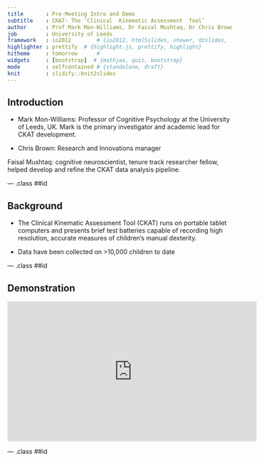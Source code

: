```yaml
---
title       : Pre-Meeting Intro and Demo
subtitle    : CKAT- The ‘Clinical  Kinematic Assessment  Tool’
author      : Prof Mark Mon-Williams, Dr Faisal Mushtaq, Dr Chris Brown
job         : University of Leeds
framework   : io2012        # {io2012, html5slides, shower, dzslides, ...}
highlighter : prettify  # {highlight.js, prettify, highlight}
hitheme     : tomorrow      # 
widgets     : [bootstrap]  # {mathjax, quiz, bootstrap}
mode        : selfcontained # {standalone, draft}
knit        : slidify::knit2slides
---
```


## Introduction

* Mark Mon-Williams: Professor of Cognitive Psychology at the University of Leeds, UK. Mark is the primary investigator and academic lead for CKAT development. 

* Chris Brown: Research and Innovations manager 

Faisal Mushtaq: cognitive neuroscientist, tenure track researcher fellow, helped develop and refine the CKAT data analysis pipeline.

--- .class ##id 

## Background

* The Clinical Kinematic Assessment Tool (CKAT) runs on portable tablet computers and presents brief test batteries capable of recording high resolution, accurate measures of children’s manual dexterity. 

* Data have been collected on >10,000 children to date 


--- .class ##id 

## Demonstration

<iframe width="560" height="315" src="https://www.youtube.com/embed/8lh3nWY92qc" frameborder="0"></iframe>

--- .class ##id 




